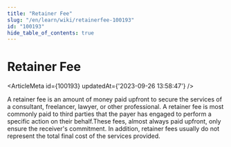 ```yaml
---
title: "Retainer Fee"
slug: "/en/learn/wiki/retainerfee-100193"
id: "100193"
hide_table_of_contents: true
---
```



# Retainer Fee

<ArticleMeta id={100193} updatedAt={'2023-09-26 13:58:47'} />
<div className='border-solid border-b border-t-0 my-4 border-[var(--ifm-color-gray-300)]' />

A retainer fee is an amount of money paid upfront to secure the services of a consultant, freelancer, lawyer, or other professional. A retainer fee is most commonly paid to third parties that the payer has engaged to perform a specific action on their behalf.These fees, almost always paid upfront, only ensure the receiver's commitment. In addition, retainer fees usually do not represent the total final cost of the services provided.
